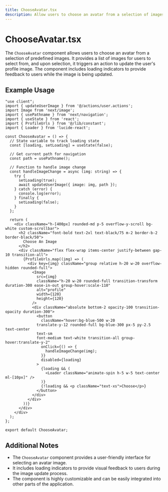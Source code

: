 ```yaml
---
title: ChooseAvatar.tsx
description: Allow users to choose an avatar from a selection of images.
---
```


# ChooseAvatar.tsx

The `ChooseAvatar` component allows users to choose an avatar from a selection of predefined images. It provides a list of images for users to select from, and upon selection, it triggers an action to update the user's profile image. The component includes loading indicators to provide feedback to users while the image is being updated.

## Example Usage

```tsx
"use client";
import { updateUserImage } from '@/actions/user.actions';
import Image from 'next/image';
import { usePathname } from 'next/navigation';
import { useState } from 'react';
import { ProfileUrls } from '@/lib/constant';
import { Loader } from 'lucide-react';

const ChooseAvatar = () => {
  // State variable to track loading state
  const [loading, setLoading] = useState(false);

  // Get current path for navigation
  const path = usePathname();

  // Function to handle image change
  const handleImageChange = async (img: string) => {
    try {
      setLoading(true);
      await updateUserImage({ image: img, path });
    } catch (error) {
      console.log(error);
    } finally {
      setLoading(false);
    }
  };

  return (
    <div className="h-[400px] rounded-md p-5 overflow-y-scroll bg-white custom-scrollbar">
      <h2 className="font-bold text-2xl text-black/75 m-2 border-b-2 border-black/50">
        Choose An Image
      </h2>
      <div className="flex flex-wrap items-center justify-between gap-10 transition-all">
        {ProfileUrls.map((img) => (
          <div key={img} className="group relative h-20 w-20 overflow-hidden rounded-full">
            <Image
              src={img}
              className="h-20 w-20 rounded-full transition-transform duration-300 ease-in-out group-hover:scale-110"
              alt="profile"
              width={120}
              height={120}
            />
            <div className="absolute bottom-2 opacity-100 transition-opacity duration-300">
              <button
                className="hover:bg-blue-500 w-20
              translate-y-12 rounded-full bg-blue-300 px-5 py-2.5 text-center
              text-sm 
              font-medium text-white transition-all group-hover:translate-y-2"
                onClick={() => {
                  handleImageChange(img);
                }}
                disabled={loading}
              >
                {loading && (
                  <Loader className="animate-spin h-5 w-5 text-center ml-[10px]" />
                )}
                {!loading && <p className="text-xs">Choose</p>}
              </button>
            </div>
          </div>
        ))}
      </div>
    </div>
  );
};

export default ChooseAvatar;
```

## Additional Notes

- The `ChooseAvatar` component provides a user-friendly interface for selecting an avatar image.
- It includes loading indicators to provide visual feedback to users during the image update process.
- The component is highly customizable and can be easily integrated into other parts of the application.
